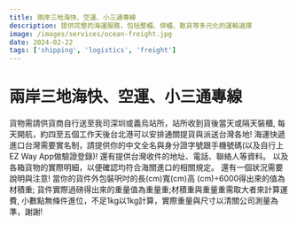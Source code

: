 ```yaml
---
title: 兩岸三地海快、空運、小三通專線
description: 提供完整的海運服務，包括整櫃、併櫃、散貨等多元化的運輸選擇
image: /images/services/ocean-freight.jpg
date: 2024-02-22
tags: ['shipping', 'logistics', 'freight']
---
```


# 兩岸三地海快、空運、小三通專線

貨物需請供貨商自行送至我司深圳或義烏站所，站所收到貨後當天或隔天裝櫃,
每天開航，約四至五個工作天後台北港可以安排通關提貨與派送台灣各地!
海運快遞進口台灣需要實名制，請提供你的中文全名與身分證字號跟手機號碼(以及自行上EZ Way App做驗證登錄)!
還有提供台灣收件的地址、電話、聯絡人等資料。
以及各箱貨物的實際明細，以便確認均符合海關進口的相關規定。
還有一個狀況需要說明與注意!
當你的貨件外包裝呎吋的⻑(cm)寬(cm)高 (cm)÷6000得出來的值為材積重;
貨件實際過磅得出來的重量值為重量重;材積重與重量重需取大者來計算運費,
小數點無條件進位，不足1kg以1kg計算，實際重量與尺寸以清關公司測量為準，謝謝!